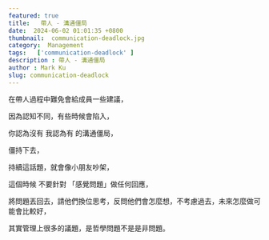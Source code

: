 ```yaml
---
featured: true
title:   帶人 - 溝通僵局
date:  2024-06-02 01:01:35 +0800
thumbnail:  communication-deadlock.jpg
category:  Management  
tags:   ['communication-deadlock' ]
description : 帶人 - 溝通僵局
author : Mark Ku
slug: communication-deadlock
---
```

在帶人過程中難免會給成員一些建議，  
  
因為認知不同，有些時候會陷入，  
  
你認為沒有 我認為有 的溝通僵局，  
  
僵持下去， 
  
持續這話題，就會像小朋友吵架，  
  
這個時候 不要針對 「感覺問題」做任何回應，  
  
將問題丟回去，請他們換位思考，反問他們會怎麼想，不考慮過去，未來怎麼做可能會比較好，  
  
其實管理上很多的議題，是哲學問題不是是非問題。  

